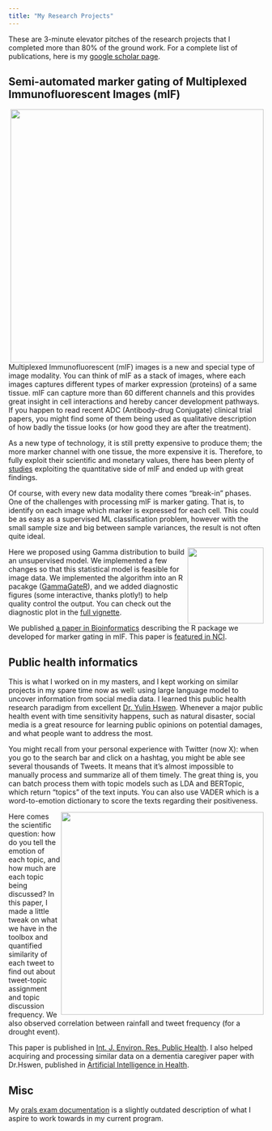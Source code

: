 ```yaml
---
title: "My Research Projects"
---
```


These are 3-minute elevator pitches of the research projects that I completed more than 80% of the ground work. For a complete list of publications, here is my [google scholar page](https://scholar.google.com/citations?user=z2nLKgQAAAAJ&hl=en&oi=ao).

## Semi-automated marker gating of Multiplexed Immunofluorescent Images (mIF)

![](docs/figure4.jpg){style="float: right;" fig-alt="Hex logo that says \"GammaGateR\"" fig-align="right" width="500"}

Multiplexed Immunofluorescent (mIF) images is a new and special type of image modality. You can think of mIF as a stack of images, where each images captures different types of marker expression (proteins) of a same tissue. mIF can capture more than 60 different channels and this provides great insight in cell interactions and hereby cancer development pathways. If you happen to read recent ADC (Antibody-drug Conjugate) clinical trial papers, you might find some of them being used as qualitative description of how badly the tissue looks (or how good they are after the treatment).

As a new type of technology, it is still pretty expensive to produce them; the more marker channel with one tissue, the more expensive it is. Therefore, to fully exploit their scientific and monetary values, there has been plenty of [studies](https://kenlaulab.org/) exploiting the quantitative side of mIF and ended up with great findings.  

Of course, with every new data modality there comes "break-in" phases. One of the challenges with processing mIF is marker gating. That is, to identify on each image which marker is expressed for each cell. This could be as easy as a supervised ML classification problem, however with the small sample size and big between sample variances, the result is not often quite ideal.

![](docs/logoGammaGateR.png){style="float: right;" fig-alt="Hex logo that says \"GammaGateR\"" fig-align="right" width="150"}
Here we proposed using Gamma distribution to build an unsupervised model. We implemented a few changes so that this statistical model is feasible for image data. We implemented the algorithm into an R pacakge ([GammaGateR](https://github.com/JiangmeiRubyXiong/GammaGateR)), and we added diagnostic figures (some interactive, thanks plotly!) to help quality control the output. You can check out the diagnostic plot in the [full vignette](https://statimagcoll.github.io/GammaGateR#diagnostic-plots).

We published [a paper in Bioinformatics](https://doi.org/10.1093/bioinformatics/btae356) describing the R package we developed for marker gating in mIF. This paper is [featured in NCI](https://datascience.cancer.gov/news-events/news/gammagater-helps-decipher-imaging-data).


## Public health informatics

This is what I worked on in my masters, and I kept working on similar projects in my spare time now as well: using large language model to uncover information from social media data. I learned this public health research paradigm from excellent [Dr. Yulin Hswen](https://hswen.ucsf.edu/). Whenever a major public health event with time sensitivity happens, such as natural disaster, social media is a great resource for learning public opinions on potential damages, and what people want to address the most. 

You might recall from your personal experience with Twitter (now X): when you go to the search bar and click on a hashtag, you might be able see several thousands of Tweets. It means that it's almost impossible to manually process and summarize all of them timely. The great thing is, you can batch process them with topic models such as LDA and BERTopic, which return "topics" of the text inputs. You can also use VADER which is a word-to-emotion dictionary to score the texts regarding their positiveness.

![](docs/rain.png){style="float: right;" fig-alt="Hex logo that says \"rainfall\"" fig-align="right" width="400"}
Here comes the scientific question: how do you tell the emotion of each topic, and how much are each topic being discussed? In this paper, I made a little tweak on what we have in the toolbox and quantified similarity of each tweet to find out about tweet-topic assignment and topic discussion frequency. We also observed correlation between rainfall and tweet frequency (for a drought event).

This paper is published in [Int. J. Environ. Res. Public Health](https://doi.org/10.3390/ijerph17145077). I also helped acquiring and processing similar data on a dementia caregiver paper with Dr.Hswen, published in [Artificial Intelligence in Health](https://doi.org/10.36922/aih.3075).

## Misc

My [orals exam documentation](https://jiangmeirubyxiong.github.io/OralsExam/) is a slightly outdated description of what I aspire to work towards in my current program.
